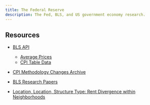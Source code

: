 ```yaml
---
title: The Federal Reserve
description: The Fed, BLS, and US government economy research.
---
```


## Resources

- [BLS API](https://www.bls.gov/developers/)
    - [Average Prices](https://www.bls.gov/cpi/factsheets/average-prices.htm)
    - [CPI Table Data](https://data.bls.gov/PDQWeb/ap)

- [CPI Methodology Changes Archive](https://www.bls.gov/cpi/additional-resources/recent-upcoming-methodology-changes.htm)

- [BLS Research Papers](https://www.bls.gov/osmr/research-papers/)
- [Location, Location, Structure Type: Rent Divergence within Neighborhoods](https://www.bls.gov/osmr/research-papers/2020/ec200150.htm)
